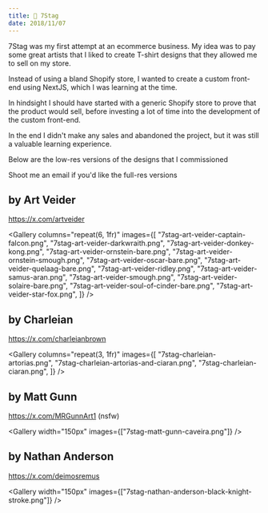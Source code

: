 ---
title: 🦌 7Stag
date: 2018/11/07
---


7Stag was my first attempt at an ecommerce business. My idea was to pay some great artists that I liked to create T-shirt designs that they allowed me to sell on my store.

Instead of using a bland Shopify store, I wanted to create a custom front-end using NextJS, which I was learning at the time.

In hindsight I should have started with a generic Shopify store to prove that the product would sell, before investing a lot of time into the development of the custom front-end.

In the end I didn't make any sales and abandoned the project, but it was still a valuable learning experience.

Below are the low-res versions of the designs that I commissioned

Shoot me an email if you'd like the full-res versions

## by Art Veider

https://x.com/artveider

<Gallery
  columns="repeat(6, 1fr)"
  images={[
    "7stag-art-veider-captain-falcon.png",
    "7stag-art-veider-darkwraith.png",
    "7stag-art-veider-donkey-kong.png",
    "7stag-art-veider-ornstein-bare.png",
    "7stag-art-veider-ornstein-smough.png",
    "7stag-art-veider-oscar-bare.png",
    "7stag-art-veider-quelaag-bare.png",
    "7stag-art-veider-ridley.png",
    "7stag-art-veider-samus-aran.png",
    "7stag-art-veider-smough.png",
    "7stag-art-veider-solaire-bare.png",
    "7stag-art-veider-soul-of-cinder-bare.png",
    "7stag-art-veider-star-fox.png",
  ]}
/>

## by Charleian

https://x.com/charleianbrown

<Gallery
  columns="repeat(3, 1fr)"
  images={[
    "7stag-charleian-artorias.png",
    "7stag-charleian-artorias-and-ciaran.png",
    "7stag-charleian-ciaran.png",
  ]}
/>

## by Matt Gunn

https://x.com/MRGunnArt1 (nsfw)

<Gallery width="150px" images={["7stag-matt-gunn-caveira.png"]} />

## by Nathan Anderson

https://x.com/deimosremus

<Gallery
  width="150px"
  images={["7stag-nathan-anderson-black-knight-stroke.png"]}
/>
